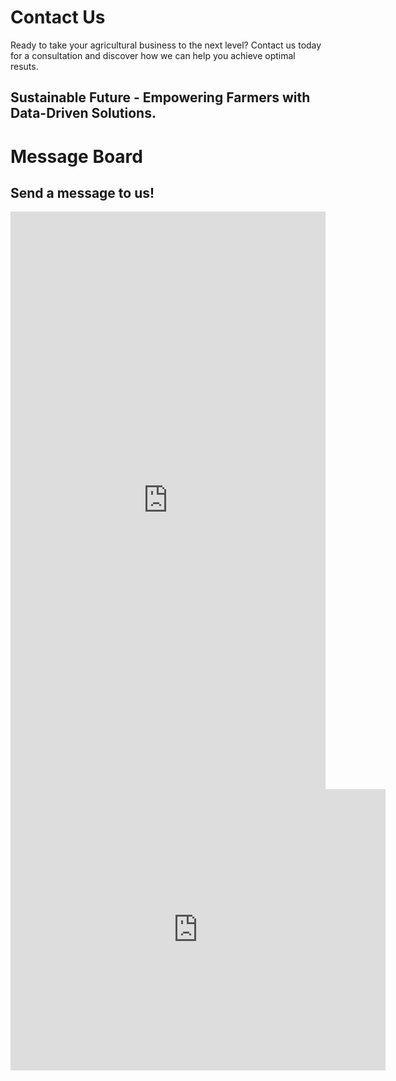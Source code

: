 
# Contact Us

Ready to take your agricultural business to the next level? Contact us today for a consultation and discover how we can help you achieve optimal resuts.


## Sustainable Future - Empowering Farmers with Data-Driven Solutions.




# Message Board 

<div id="message-board" class="grid"></div>

<script src="https://cdnjs.cloudflare.com/ajax/libs/PapaParse/5.4.1/papaparse.min.js"></script>

<script>
async function fetchCSVData(url) {
    const response = await fetch(url);
    const text = await response.text();
    
    const results = Papa.parse(text, {
        header: false,
        skipEmptyLines: true,
        dynamicTyping: false,
    });

    const data = results.data.slice(1).map(row => {
        return {
            username: row[1].trim(),
            message: row[3].trim(),
        };
    });

    return data;
}

function createMessageElement(messageData) {
    const messageElement = document.createElement('div');
    
    messageElement.classList.add('g-col-12');
    messageElement.classList.add('g-col-md-6');
    
    const innerDiv = document.createElement('div');
    innerDiv.classList.add('message');
    messageElement.appendChild(innerDiv);

    const usernameElement = document.createElement('strong');
    usernameElement.classList.add('username');
    usernameElement.textContent = messageData.username;
    innerDiv.appendChild(usernameElement);

    const messageContentElement = document.createElement('p');
    messageContentElement.textContent = messageData.message;
    innerDiv.appendChild(messageContentElement);

    return messageElement;
}

async function initMessageBoard() {
    #const csvUrl = 'your-csv-file-url';
    const messages = await fetchCSVData(csvUrl);

    const messageBoard = document.getElementById('message-board');
    messages.forEach(message => {
        const messageElement = createMessageElement(message);
        messageBoard.appendChild(messageElement);
    });
}

initMessageBoard();
</script>

## Send a message to us!

<iframe src="https://docs.google.com/forms/d/1BgWVagc-bZxh9C4icNHpy9TTqVvZnRch0_Bw99FClhk/edit" width="100%" height="924" frameborder="0" marginheight="0" marginwidth="0">Loading…</iframe>





<iframe src="https://www.google.com/maps/embed?pb=!1m18!1m12!1m3!1d2810.172629930164!2d-74.000159!3d45.380884!2m3!1f0!2f0!3f0!3m2!1i1024!2i768!4f13.1!3m3!1m2!1s0x4cc9491c5c7202ad%3A0xa3c4d6ca35db8519!2sSustainable%20Future!5e0!3m2!1sen!2sus!4v1691252542801!5m2!1sen!2sus" width="600" height="450" frameborder="0" style="border:0;" allowfullscreen="" aria-hidden="false" tabindex="0">
</iframe>